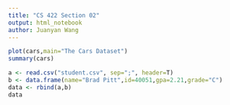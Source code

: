 ```yaml
---
title: "CS 422 Section 02"
output: html_notebook
author: Juanyan Wang
---
```


```r
plot(cars,main="The Cars Dataset")
summary(cars)
```
```r
a <- read.csv("student.csv", sep=";", header=T)
b <- data.frame(name="Brad Pitt",id=40051,gpa=2.21,grade="C")
data <- rbind(a,b)
data
```
